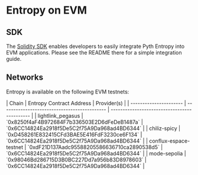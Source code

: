 # Entropy on EVM

## SDK

The [Solidity SDK](https://github.com/pyth-network/pyth-crosschain/tree/main/target_chains/ethereum/entropy_sdk/solidity#pyth-entropy-solidity-sdk) enables developers to easily integrate Pyth Entropy into EVM applications.
Please see the README there for a simple integration guide.

## Networks

Entropy is available on the following EVM testnets:

<div className="nx-block nx-overflow-x-scroll nextra-scrollbar nx-mt-6 nx-p-0 first:nx-mt-0">
  | Chain | Entropy Contract Address | Provider(s) | | ---------------------- |
  -------------------------------------------- |
  -------------------------------------------- | | lightlink_pegasus |
  `0x8250f4aF4B972684F7b336503E2D6dFeDeB1487a` |
  `0x6CC14824Ea2918f5De5C2f75A9Da968ad4BD6344` | | chiliz-spicy |
  `0xD458261E832415CFd3BAE5E416FdF3230ce6F134` |
  `0x6CC14824Ea2918f5De5C2f75A9Da968ad4BD6344` | | conflux-espace-testnet |
  `0xdF21D137Aadc95588205586636710ca2890538d5` |
  `0x6CC14824Ea2918f5De5C2f75A9Da968ad4BD6344` | | mode-sepolia |
  `0x98046Bd286715D3B0BC227Dd7a956b83D8978603` |
  `0x6CC14824Ea2918f5De5C2f75A9Da968ad4BD6344` |
</div>
